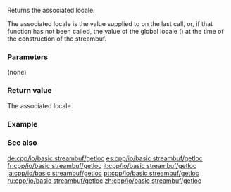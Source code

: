 {{cpp/io/basic_streambuf/title|getloc}}
{{cpp/io/basic_streambuf/navbar}}
{{ddcl |
std::locale getloc() const;
}}

Returns the associated locale.

The associated locale is the value supplied to {{lc|pubimbue()}} on the last call, or, if that function has not been called, the value of the global locale ({{lc|std::locale}}) at the time of the construction of the streambuf.

===Parameters===
(none)

===Return value===
The associated locale.

===Example===
{{example |
 | code=
 | output=
}}

===See also===
{{dsc begin}}
{{dsc inc | cpp/io/basic_streambuf/dsc pubimbue}}
{{dsc end}}

[[de:cpp/io/basic streambuf/getloc]]
[[es:cpp/io/basic streambuf/getloc]]
[[fr:cpp/io/basic streambuf/getloc]]
[[it:cpp/io/basic streambuf/getloc]]
[[ja:cpp/io/basic streambuf/getloc]]
[[pt:cpp/io/basic streambuf/getloc]]
[[ru:cpp/io/basic streambuf/getloc]]
[[zh:cpp/io/basic streambuf/getloc]]